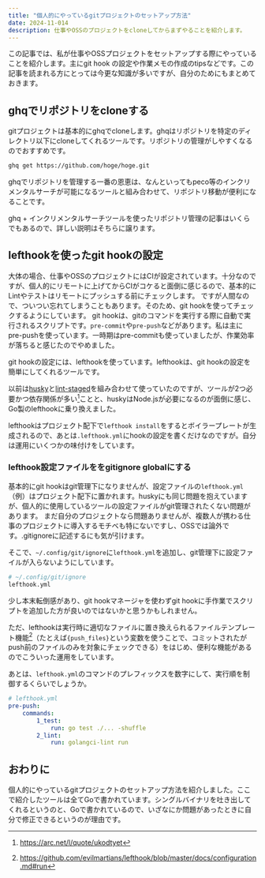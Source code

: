 ```yaml
---
title: "個人的にやっているgitプロジェクトのセットアップ方法"
date: 2024-11-014
description: 仕事やOSSのプロジェクトをcloneしてからまずやることを紹介します。
---
```


この記事では、私が仕事やOSSプロジェクトをセットアップする際にやっていることを紹介します。主にgit hook の設定や作業メモの作成のtipsなどです。この記事を読まれる方にとっては今更な知識が多いですが、自分のためにもまとめておきます。

## ghqでリポジトリをcloneする
gitプロジェクトは基本的にghqでcloneします。ghqはリポジトリを特定のディレクトリ以下にcloneしてくれるツールです。リポジトリの管理がしやすくなるのでおすすめです。

<ExternalOgp url="https://github.com/x-motemen/ghq" />

```bash
ghq get https://github.com/hoge/hoge.git
```

ghqでリポジトリを管理する一番の恩恵は、なんといってもpeco等のインクリメンタルサーチが可能になるツールと組み合わせて、リポジトリ移動が便利になることです。


ghq + インクリメンタルサーチツールを使ったリポジトリ管理の記事はいくらでもあるので、詳しい説明はそちらに譲ります。

<ExternalOgp url="https://zenn.dev/oreo2990/articles/13c80cf34a95af" />


## lefthookを使ったgit hookの設定
大体の場合、仕事やOSSのプロジェクトにはCIが設定されています。十分なのですが、個人的にリモートに上げてからCIがコケると面倒に感じるので、基本的にLintやテストはリモートにプッシュする前にチェックします。
ですが人間なので、ついつい忘れてしまうこともあります。そのため、git hookを使ってチェックするようにしています。
git hookは、gitのコマンドを実行する際に自動で実行されるスクリプトです。`pre-commit`や`pre-push`などがあります。私は主にpre-pushを使っています。一時期はpre-commitも使っていましたが、作業効率が落ちると感じたのでやめました。


git hookの設定には、lefthookを使っています。lefthookは、git hookの設定を簡単にしてくれるツールです。
<ExternalOgp url="https://github.com/evilmartians/lefthook?tab=readme-ov-file" />

以前は[husky](https://typicode.github.io/husky/)と[lint-staged](https://github.com/lint-staged/lint-staged)を組み合わせて使っていたのですが、ツールが2つ必要かつ依存関係が多い[^1]ことと、huskyはNode.jsが必要になるのが面倒に感じ、Go製のlefthookに乗り換えました。


lefthookはプロジェクト配下で`lefthook install`をするとボイラープレートが生成されるので、あとは`.lefthook.yml`にhookの設定を書くだけなのですが。自分は運用にいくつかの味付けをしています。

### lefthook設定ファイルををgitignore globalにする
基本的にgit hookはgit管理下になりませんが、設定ファイルの`lefthook.yml`（例）はプロジェクト配下に置かれます。huskyにも同じ問題を抱えていますが、個人的に使用しているツールの設定ファイルがgit管理されたくない問題があります。
まだ自分のプロジェクトなら問題ありませんが、複数人が携わる仕事のプロジェクトに導入するモチベも特にないですし、OSSでは論外です。.gitignoreに記述するにも気が引けます。


そこで、`~/.config/git/ignore`に`lefthook.yml`を追加し、git管理下に設定ファイルが入らないようにしています。

```bash
# ~/.config/git/ignore
lefthook.yml
```

少し本末転倒感があり、git hookマネージャを使わずgit hookに手作業でスクリプトを追加した方が良いのではないかと思うかもしれません。


ただ、lefthookは実行時に適切なファイルに置き換えられるファイルテンプレート機能[^2]（たとえば`{push_files}`という変数を使うことで、コミットされたがpush前のファイルのみを対象にチェックできる）をはじめ、便利な機能があるのでこういった運用をしています。


あとは、`lefthook.yml`のコマンドのプレフィックスを数字にして、実行順を制御するくらいでしょうか。
```yml
# lefthook.yml
pre-push:
	commands:
		1_test:
			run: go test ./... -shuffle
		2_lint:
			run: golangci-lint run
```

## おわりに
個人的にやっているgitプロジェクトのセットアップ方法を紹介しました。ここで紹介したツールは全てGoで書かれています。シングルバイナリを吐き出してくれるというのと、Goで書かれているので、いざなにか問題があったときに自分で修正できるというのが理由です。

[^1]: https://arc.net/l/quote/ukodtyet
[^2]: https://github.com/evilmartians/lefthook/blob/master/docs/configuration.md#run
